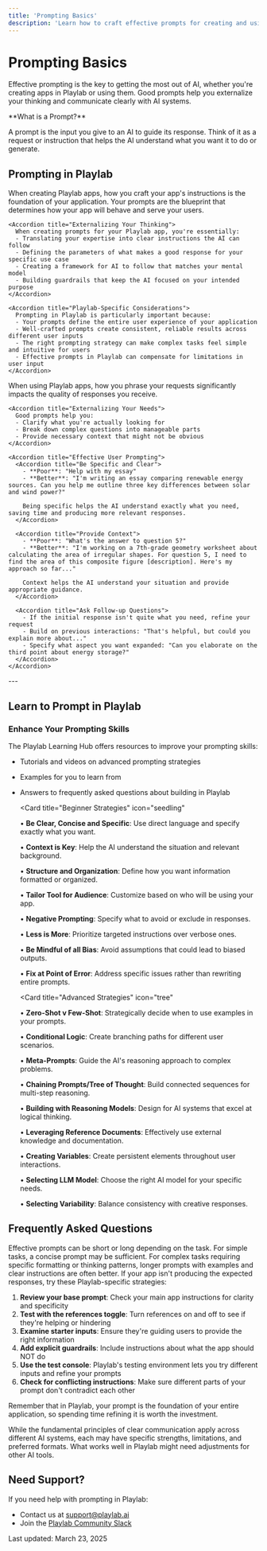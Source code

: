```yaml
---
title: 'Prompting Basics'
description: 'Learn how to craft effective prompts for creating and using Playlab apps'
---
```


# Prompting Basics

Effective prompting is the key to getting the most out of AI, whether you're creating apps in Playlab or using them. Good prompts help you externalize your thinking and communicate clearly with AI systems.

<Info>
  **What is a Prompt?**
  
  A prompt is the input you give to an AI to guide its response. Think of it as a request or instruction that helps the AI understand what you want it to do or generate.
</Info>

## <Icon icon="comment-dots" size="24" className="inline-block align-text-bottom" /> Prompting in Playlab

<Tabs>
  <Tab title="🔨 Prompting as a Creator">
    When creating Playlab apps, how you craft your app's instructions is the foundation of your application. Your prompts are the blueprint that determines how your app will behave and serve your users.

    <Accordion title="Externalizing Your Thinking">
      When creating prompts for your Playlab app, you're essentially:
      - Translating your expertise into clear instructions the AI can follow
      - Defining the parameters of what makes a good response for your specific use case
      - Creating a framework for AI to follow that matches your mental model
      - Building guardrails that keep the AI focused on your intended purpose
    </Accordion>

    <Accordion title="Playlab-Specific Considerations">
      Prompting in Playlab is particularly important because:
      - Your prompts define the entire user experience of your application
      - Well-crafted prompts create consistent, reliable results across different user inputs
      - The right prompting strategy can make complex tasks feel simple and intuitive for users
      - Effective prompts in Playlab can compensate for limitations in user input
    </Accordion>
  </Tab>
  
  <Tab title="⌨️ Prompting as a User">
    When using Playlab apps, how you phrase your requests significantly impacts the quality of responses you receive.

    <Accordion title="Externalizing Your Needs">
      Good prompts help you:
      - Clarify what you're actually looking for
      - Break down complex questions into manageable parts
      - Provide necessary context that might not be obvious
    </Accordion>

    <Accordion title="Effective User Prompting">
      <Accordion title="Be Specific and Clear">
        - **Poor**: "Help with my essay"
        - **Better**: "I'm writing an essay comparing renewable energy sources. Can you help me outline three key differences between solar and wind power?"
        
        Being specific helps the AI understand exactly what you need, saving time and producing more relevant responses.
      </Accordion>

      <Accordion title="Provide Context">
        - **Poor**: "What's the answer to question 5?"
        - **Better**: "I'm working on a 7th-grade geometry worksheet about calculating the area of irregular shapes. For question 5, I need to find the area of this composite figure [description]. Here's my approach so far..."
        
        Context helps the AI understand your situation and provide appropriate guidance.
      </Accordion>

      <Accordion title="Ask Follow-up Questions">
        - If the initial response isn't quite what you need, refine your request
        - Build on previous interactions: "That's helpful, but could you explain more about..."
        - Specify what aspect you want expanded: "Can you elaborate on the third point about energy storage?"
      </Accordion>
    </Accordion>
  </Tab>
</Tabs>
---

## <Icon icon="graduation-cap" size="24" className="inline-block align-text-bottom" /> Learn to Prompt in Playlab

### Enhance Your Prompting Skills

The Playlab Learning Hub offers resources to improve your prompting skills:
- Tutorials and videos on advanced prompting strategies
- Examples for you to learn from 
- Answers to frequently asked questions about building in Playlab
 
  <Card 
    title="Beginner Strategies" 
    icon="seedling"
  >
    • **Be Clear, Concise and Specific**: Use direct language and specify exactly what you want.
    
    • **Context is Key**: Help the AI understand the situation and relevant background.
    
    • **Structure and Organization**: Define how you want information formatted or organized.
    
    • **Tailor Tool for Audience**: Customize based on who will be using your app.
    
    • **Negative Prompting**: Specify what to avoid or exclude in responses.
    
    • **Less is More**: Prioritize targeted instructions over verbose ones.
    
    • **Be Mindful of all Bias**: Avoid assumptions that could lead to biased outputs.
    
    • **Fix at Point of Error**: Address specific issues rather than rewriting entire prompts.
  </Card>
  
  <Card 
    title="Advanced Strategies" 
    icon="tree"
  >
    • **Zero-Shot v Few-Shot**: Strategically decide when to use examples in your prompts.
    
    • **Conditional Logic**: Create branching paths for different user scenarios.
    
    • **Meta-Prompts**: Guide the AI's reasoning approach to complex problems.
    
    • **Chaining Prompts/Tree of Thought**: Build connected sequences for multi-step reasoning.
    
    • **Building with Reasoning Models**: Design for AI systems that excel at logical thinking.
    
    • **Leveraging Reference Documents**: Effectively use external knowledge and documentation.
    
    • **Creating Variables**: Create persistent elements throughout user interactions.
    
    • **Selecting LLM Model**: Choose the right AI model for your specific needs.
    
    • **Selecting Variability**: Balance consistency with creative responses.
  </Card>

## <Icon icon="circle-question" size="24" className="inline-block align-text-bottom" /> Frequently Asked Questions

<Accordion title="How long should my prompts be?">
  Effective prompts can be short or long depending on the task. For simple tasks, a concise prompt may be sufficient. For complex tasks requiring specific formatting or thinking patterns, longer prompts with examples and clear instructions are often better.
</Accordion>

<Accordion title="What if my Playlab app isn't responding the way I expected?">
  If your app isn't producing the expected responses, try these Playlab-specific strategies:
  
  1. **Review your base prompt**: Check your main app instructions for clarity and specificity
  2. **Test with the references toggle**: Turn references on and off to see if they're helping or hindering
  3. **Examine starter inputs**: Ensure they're guiding users to provide the right information
  4. **Add explicit guardrails**: Include instructions about what the app should NOT do
  5. **Use the test console**: Playlab's testing environment lets you try different inputs and refine your prompts
  6. **Check for conflicting instructions**: Make sure different parts of your prompt don't contradict each other
  
  Remember that in Playlab, your prompt is the foundation of your entire application, so spending time refining it is worth the investment.
</Accordion>

<Accordion title="Can I use the same prompting techniques for different AI tools?">
  While the fundamental principles of clear communication apply across different AI systems, each may have specific strengths, limitations, and preferred formats. What works well in Playlab might need adjustments for other AI tools.
</Accordion>

## <Icon icon="bullhorn" size="24" className="inline-block align-text-bottom" /> Need Support?

If you need help with prompting in Playlab:

* Contact us at [support@playlab.ai](mailto:support@playlab.ai)
* Join the [Playlab Community Slack](https://join.slack.com/t/playlabcommunity/shared_invite/zt-31mhwj7nl-49e1Mw5fYpyHJGOFyDIFtA)

Last updated: March 23, 2025